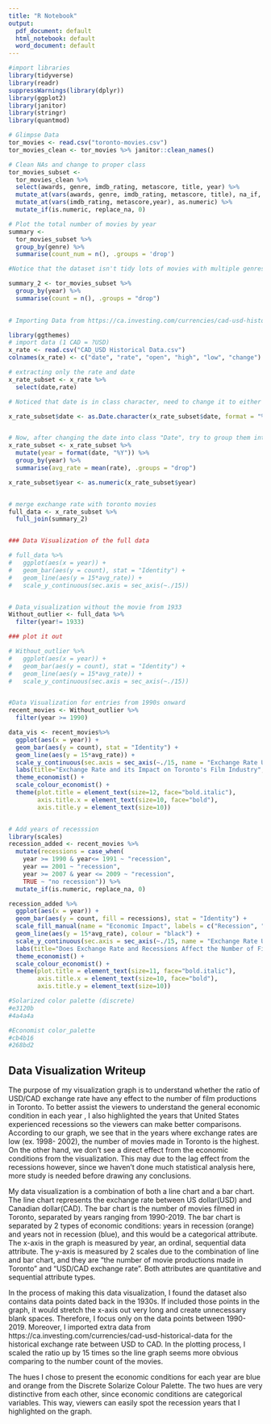 ```yaml
---
title: "R Notebook"
output:
  pdf_document: default
  html_notebook: default
  word_document: default
---
```


```r
#import libraries 
library(tidyverse)
library(readr)
suppressWarnings(library(dplyr))
library(ggplot2)
library(janitor)
library(stringr)
library(quantmod)
```



```r
# Glimpse Data 
tor_movies <- read.csv("toronto-movies.csv")
tor_movies_clean <- tor_movies %>% janitor::clean_names()
```

 
```r
# Clean NAs and change to proper class
tor_movies_subset <- 
  tor_movies_clean %>% 
  select(awards, genre, imdb_rating, metascore, title, year) %>%
  mutate_at(vars(awards, genre, imdb_rating, metascore, title), na_if, "N/A") %>% 
  mutate_at(vars(imdb_rating, metascore,year), as.numeric) %>% 
  mutate_if(is.numeric, replace_na, 0) 

```



```r
# Plot the total number of movies by year
summary <- 
  tor_movies_subset %>% 
  group_by(genre) %>% 
  summarise(count_num = n(), .groups = 'drop') 

#Notice that the dataset isn't tidy lots of movies with multiple genres

summary_2 <- tor_movies_subset %>% 
  group_by(year) %>% 
  summarise(count = n(), .groups = "drop")
  


```

```r
# Importing Data from https://ca.investing.com/currencies/cad-usd-historical-data

library(ggthemes)
# import data (1 CAD = ?USD)
x_rate <- read.csv("CAD_USD Historical Data.csv")
colnames(x_rate) <- c("date", "rate", "open", "high", "low", "change")

# extracting only the rate and date 
x_rate_subset <- x_rate %>% 
  select(date,rate) 

# Noticed that date is in class character, need to change it to either date or numeric 

x_rate_subset$date <- as.Date.character(x_rate_subset$date, format = "%b %d, %Y")


# Now, after changing the date into class "Date", try to group them into groups by year so we can match the exchange rate with the toronto movie data
x_rate_subset <- x_rate_subset %>% 
  mutate(year = format(date, "%Y")) %>% 
  group_by(year) %>% 
  summarise(avg_rate = mean(rate), .groups = "drop") 

x_rate_subset$year <- as.numeric(x_rate_subset$year)



```


```r
# merge exchange rate with toronto movies 
full_data <- x_rate_subset %>% 
  full_join(summary_2)


### Data Visualization of the full data 

# full_data %>%
#   ggplot(aes(x = year)) +
#   geom_bar(aes(y = count), stat = "Identity") +
#   geom_line(aes(y = 15*avg_rate)) +
#   scale_y_continuous(sec.axis = sec_axis(~./15))


# Data_visualization without the movie from 1933
Without_outlier <- full_data %>% 
  filter(year!= 1933)

### plot it out 

# Without_outlier %>% 
#   ggplot(aes(x = year)) + 
#   geom_bar(aes(y = count), stat = "Identity") + 
#   geom_line(aes(y = 15*avg_rate)) + 
#   scale_y_continuous(sec.axis = sec_axis(~./15))


#Data Visualization for entries from 1990s onward 
recent_movies <- Without_outlier %>% 
  filter(year >= 1990)

data_vis <- recent_movies%>% 
  ggplot(aes(x = year)) + 
  geom_bar(aes(y = count), stat = "Identity") + 
  geom_line(aes(y = 15*avg_rate)) + 
  scale_y_continuous(sec.axis = sec_axis(~./15, name = "Exchange Rate USD/CAD")) + 
  labs(title="Exchange Rate and its Impact on Toronto's Film Industry", x ="year", y = "Count") + 
  theme_economist() + 
  scale_colour_economist() +
  theme(plot.title = element_text(size=12, face="bold.italic"),
        axis.title.x = element_text(size=10, face="bold"),
        axis.title.y = element_text(size=10)) 



```


 
```r
# Add years of recesssion
library(scales)
recession_added <- recent_movies %>%
  mutate(recessions = case_when(
    year >= 1990 & year<= 1991 ~ "recession", 
    year == 2001 ~ "recession", 
    year >= 2007 & year <= 2009 ~ "recession", 
    TRUE ~ "no recession")) %>% 
  mutate_if(is.numeric, replace_na, 0) 

recession_added %>% 
  ggplot(aes(x = year)) + 
  geom_bar(aes(y = count, fill = recessions), stat = "Identity") +  
  scale_fill_manual(name = "Economic Impact", labels = c("Recession", "No Recession"), values = c("recession" = "#cb4b16", "no recession" = "#268bd2")) +
  geom_line(aes(y = 15*avg_rate), colour = "black") +
  scale_y_continuous(sec.axis = sec_axis(~./15, name = "Exchange Rate USD/CAD")) +
  labs(title="Does Exchange Rate and Recessions Affect the Number of Films Made in Toronto?", x ="year", y = "Count") + 
  theme_economist() + 
  scale_colour_economist() +
  theme(plot.title = element_text(size=11, face="bold.italic"),
        axis.title.x = element_text(size=10, face="bold"),
        axis.title.y = element_text(size=10))

#Solarized color palette (discrete)
#e3120b
#4a4a4a

#Economist color_palette 
#cb4b16
#268bd2
```

## Data Visualization Writeup 
The purpose of my visualization graph is to understand whether the ratio of USD/CAD exchange rate have any effect to the number of film productions in Toronto. To better assist the viewers to understand the general economic condition in each year , I also highlighted the years that United States experienced recessions so the viewers can make better comparisons. According to our graph, we see that in the years where exchange rates are low (ex. 1998- 2002), the number of movies made in Toronto is the highest. On the other hand, we don't see a direct effect from the economic conditions from the visualization. This may due to the lag effect from the recessions however, since we haven't done much statistical analysis here, more study is needed before drawing any conclusions. 

My data visualization is a combination of both a line chart and a bar chart. The line chart represents the exchange rate between US dollar(USD) and Canadian dollar(CAD). The bar chart is the number of movies filmed in Toronto, separated by years ranging from 1990-2019. The bar chart is separated by 2 types of economic conditions: years in recession (orange) and years not in recession (blue), and this would be a categorical attribute. The x-axis in the graph is measured by year, an ordinal, sequential data attribute. The y-axis is measured by 2 scales due to the combination of line and bar chart, and they are "the number of movie productions made in Toronto" and "USD/CAD exchange rate". Both attributes are quantitative and sequential attribute types. 

In the process of making this data visualization, I found the dataset also contains data points dated back in the 1930s. If included those points in the graph, it would stretch the x-axis out very long and create unnecessary blank spaces. Therefore, I focus only on the data points between 1990- 2019. Moreover, I imported extra data from https://ca.investing.com/currencies/cad-usd-historical-data for the historical exchange rate between USD to CAD. In the plotting process, I scaled the ratio up by 15 times so the line graph seems more obvious comparing to the number count of the movies. 

The hues I chose to present the economic conditions for each year are blue and orange from the Discrete Solarize Colour Palette. The two hues are very distinctive from each other, since economic conditions are categorical variables. This way, viewers can easily spot the recession years that I highlighted on the graph. 






